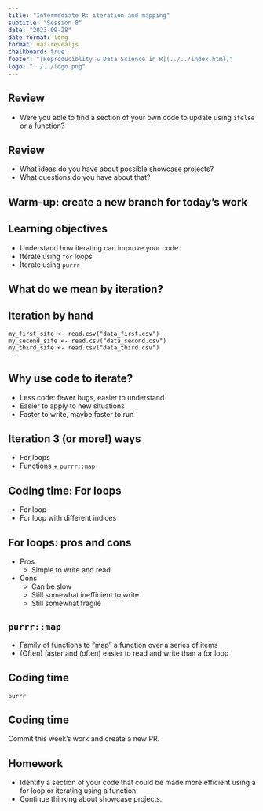 ```yaml
---
title: "Intermediate R: iteration and mapping"
subtitle: "Session 8"
date: "2023-09-28"
date-format: long
format: uaz-revealjs
chalkboard: true
footer: "[Reproduciblity & Data Science in R](../../index.html)"
logo: "../../logo.png"
---
```


## Review

-   Were you able to find a section of your own code to update using `ifelse` or a function?

## Review

-   What ideas do you have about possible showcase projects?
-   What questions do you have about that?

## Warm-up: create a new branch for today's work

## Learning objectives

-   Understand how iterating can improve your code
-   Iterate using `for` loops
-   Iterate using `purrr`

## What do we mean by iteration?

## Iteration by hand

```         
my_first_site <- read.csv("data_first.csv")
my_second_site <- read.csv("data_second.csv")
my_third_site <- read.csv("data_third.csv")
...
```

## Why use code to iterate?

-   Less code: fewer bugs, easier to understand
-   Easier to apply to new situations
-   Faster to write, maybe faster to run

## Iteration 3 (or more!) ways

-   For loops
-   Functions + `purrr::map`

## Coding time: For loops

-   For loop
-   For loop with different indices

## For loops: pros and cons

-   Pros
    -   Simple to write and read
-   Cons
    -   Can be slow
    -   Still somewhat inefficient to write
    -   Still somewhat fragile

## `purrr::map`

-   Family of functions to "map" a function over a series of items
-   (Often) faster and (often) easier to read and write than a for loop

## Coding time

`purrr`

## Coding time

Commit this week's work and create a new PR.

## Homework

-   Identify a section of your code that could be made more efficient using a for loop or iterating using a function
-   Continue thinking about showcase projects.

